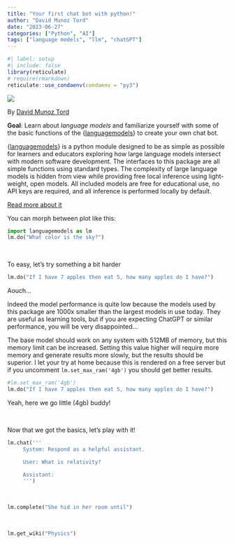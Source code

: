 ```yaml
---
title: "Your first chat bot with python!"
author: "David Munoz Tord"
date: "2023-06-27"
categories: ["Python", "AI"]
tags: ["language models", "llm", "chatGPT"]
---
```



```r
#| label: setup
#| include: false
library(reticulate)
# require(rmarkdown)
reticulate::use_condaenv(condaenv = "py3")
```

![](ai.jpg)

By [David Munoz Tord](https://david-munoztord.com/)

**Goal**: Learn about *language models* and familiarize yourself with some of the basic functions of the {[languagemodels](https://github.com/jncraton/languagemodels)} to create your own chat bot.

{[languagemodels](https://github.com/jncraton/languagemodels)} is a python module designed to be as simple as possible for learners and educators exploring how large language models intersect with modern software development. The interfaces to this package are all simple functions using standard types. The complexity of large language models is hidden from view while providing free local inference using light-weight, open models. All included models are free for educational use, no API keys are required, and all inference is performed locally by default.

[Read more about it](https://github.com/jncraton/languagemodels)

You can morph between plot like this:

```python

import languagemodels as lm
lm.do("What color is the sky?")

```

<br/>

To easy, let's try something a bit harder

```python
lm.do("If I have 7 apples then eat 5, how many apples do I have?")
```

Aouch...

Indeed the model performance is quite low because the models used by this package are 1000x smaller than the largest models in use today. They are useful as learning tools, but if you are expecting ChatGPT or similar performance, you will be very disappointed...

The base model should work on any system with 512MB of memory, but this memory limit can be increased. Setting this value higher will require more memory and generate results more slowly, but the results should be superior. I let your try at home because this is rendered on a free server but if you uncomment `lm.set_max_ram('4gb')` you should get better results.

```python
#lm.set_max_ram('4gb')
lm.do("If I have 7 apples then eat 5, how many apples do I have?")
```

Yeah, here we go little (4gb) buddy!

<br/>

Now that we got the basics, let's play with it!

```python

lm.chat('''
     System: Respond as a helpful assistant.

     User: What is relativity?

     Assistant:
     ''')

```

<br/>

```python

lm.complete("She hid in her room until")

```

<br/>

```python

lm.get_wiki("Physics")

```

<br/>
